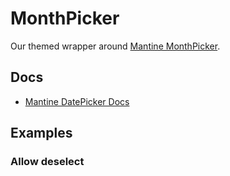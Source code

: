 
<Meta of={MonthPickerStories} />

# MonthPicker

Our themed wrapper around [Mantine MonthPicker](https://v6.mantine.dev/dates/month-picker/).

## Docs

- [Mantine DatePicker Docs](https://v6.mantine.dev/dates/month-picker/)

## Examples

<Canvas>
  <Story of={MonthPickerStories.Default} />
</Canvas>

### Allow deselect

<Canvas>
  <Story of={MonthPickerStories.AllowDeselect} />
</Canvas>
